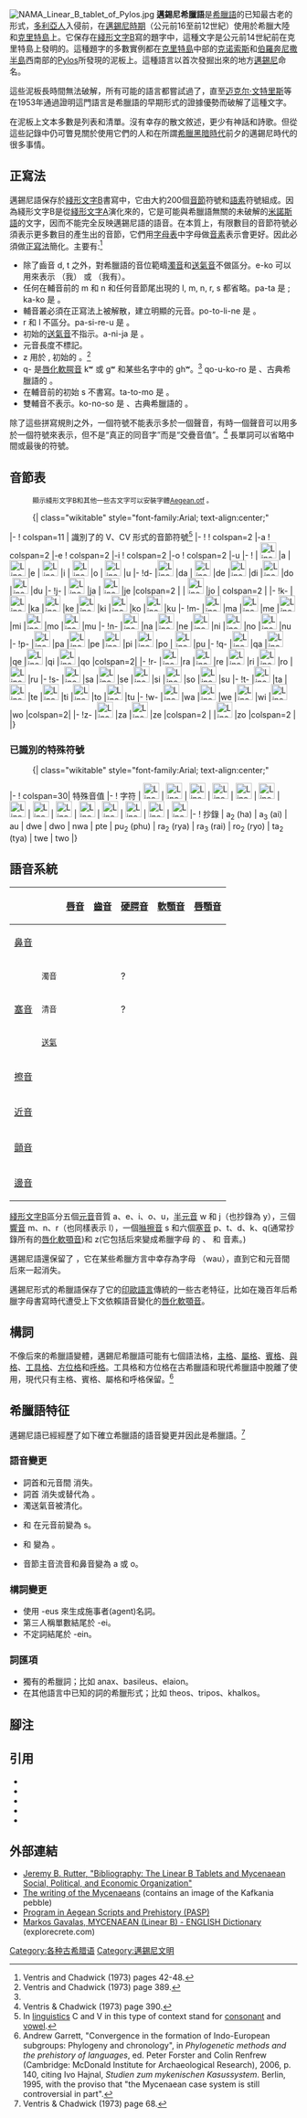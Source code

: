 {{language
|name=邁錫尼希臘語
|region=南[[巴爾幹|巴爾幹]]／[[克里特島|克里特島]]
|extinct=公元前12世紀
|familycolor=印歐語系
|fam1=[[印歐語系|印歐語系]]
|fam2=[[希臘語族|希臘語族]]
|fam3=[[古希臘語|古希臘語]]
|iso2=ine
|iso3=gmy
|script=[[綫形文字B|綫形文字B]]
}}
[[File:NAMA_Linear_B_tablet_of_Pylos.jpg|thumb]]
'''邁錫尼希臘語'''是[[希臘語|希臘語]]的已知最古老的形式，[[多利亞人|多利亞人]]入侵前，在[[邁錫尼文明|邁錫尼時期]]（公元前16至前12世紀）使用於希臘大陸和[[克里特島|克里特島]]上。它保存在[[綫形文字B|綫形文字B]]寫的題字中，這種文字是公元前14世紀前在克里特島上發明的。這種題字的多數實例都在[[克里特島|克里特島]]中部的[[克诺索斯|克诺索斯]]和[[伯羅奔尼撒半島|伯羅奔尼撒半島]]西南部的[[Pylos|Pylos]]所發現的泥板上。這種語言以首次發掘出來的地方[[邁錫尼|邁錫尼]]命名。

這些泥板長時間無法破解，所有可能的語言都嘗試過了，直至[[迈克尔·文特里斯|迈克尔·文特里斯]]等在1953年通過證明這門語言是希臘語的早期形式的證據優勢而破解了這種文字。

在泥板上文本多數是列表和清單。沒有幸存的散文敘述，更少有神話和詩歌。但從這些記錄中仍可瞥見關於使用它們的人和在所謂[[希臘黑暗時代|希臘黑暗時代]]前夕的邁錫尼時代的很多事情。

== 正寫法 ==

邁錫尼語保存於[[綫形文字B|綫形文字B]]書寫中，它由大約200個[[音節文字|音節]]符號和[[語素文字|語素]]符號組成。因為綫形文字B是從[[綫形文字A|綫形文字A]]演化來的，它是可能與希臘語無關的未破解的[[米諾斯語|米諾斯語]]的文字，因而不能完全反映邁錫尼語的語音。在本質上，有限數目的音節符號必須表示更多數目的產生出的音節，它們用[[字母表|字母表]]中字母做[[全音素文字|音素]]表示會更好。因此必須做[[正寫法|正寫法]]簡化。主要有:<ref>Ventris and Chadwick (1973) pages 42-48.</ref>
* 除了齒音 d, t 之外，對希臘語的音位範疇[[濁音|濁音]]和[[送氣音|送氣音]]不做區分。e-ko 可以用來表示 {{lang|el|egō}}（我） 或 {{lang|el|ekhō}}（我有）。
* 任何在輔音前的 m 和 n 和任何音節尾出現的 l, m, n, r, s 都省略。pa-ta 是 {{lang|el|panta}}; ka-ko 是 {{lang|el|khalkos}}。
* 輔音叢必須在正寫法上被解散，建立明顯的元音。po-to-li-ne 是 {{lang|el|ptolin}}。
* r 和 l 不區分。pa-si-re-u 是 {{lang|el|basileus}}。
* 初始的[[送氣音|送氣音]]不指示。a-ni-ja 是 {{lang|el|hāniai}}。
* 元音長度不標記。
* z 用於 {{PIE|*dy}}, 初始的 {{PIE|*y, *ky, *gy}}。<ref name=VC389>Ventris and Chadwick (1973) page 389.</ref>
* q- 是[[唇化軟腭音|唇化軟腭音]] kʷ 或 gʷ 和某些名字中的 ghʷ。<ref name=VC389/> qo-u-ko-ro 是 {{lang|el|gʷoukoloi}}、古典希臘語的 {{lang|el|boukoloi}}。
* 在輔音前的初始 s 不書寫。ta-to-mo 是 {{lang|el|stathmos}}。
* 雙輔音不表示。ko-no-so 是 {{lang|el|Knōsos}}、古典希臘語的 {{lang|el|[[克諾索斯|Knossos]]}}。
除了這些拼寫規則之外，一個符號不能表示多於一個聲音，有時一個聲音可以用多於一個符號來表示，但不是“真正的同音字”而是“交疊音值”。<ref>Ventris & Chadwick (1973) page 390.</ref> 長單詞可以省略中間或最後的符號。

== 音節表 ==
{{main|綫形文字B}}
:<small>顯示綫形文字B和其他一些古文字可以安裝字體[http://users.teilar.gr/~g1951d/ Aegean.otf] {{Wayback|url=http://users.teilar.gr/~g1951d/ |date=20110721083505 }}。</small>
<!--- 本節轉引自[[綫形文字B|綫形文字B]]條目 --->
:{| class="wikitable" style="font-family:Arial; text-align:center;"
|-
! colspan=11 | 識別了的 V、CV 形式的音節符號<ref>In [[linguistics|linguistics]] C and V in this type of context stand for [[consonant|consonant]] and [[vowel|vowel]].</ref>
|-
!
! colspan=2 |-a
! colspan=2 |-e
! colspan=2 |-i
! colspan=2 |-o
! colspan=2 |-u
|-
!
| [[File:Linear_B_Syllable_B008_A.svg|28px]]
|a
| [[File:Linear_B_Syllable_B038_E.svg|28px]]
|e
| [[File:Linear_B_Syllable_B028_I.svg|28px]]
|i
| [[File:Linear_B_Syllable_B061_O.svg|28px]]
|o
| [[File:Linear_B_Syllable_B010_U.svg|28px]]
|u
|-
!d-
|[[File:Linear_B_Syllable_B001_DA.svg|28px]]
|da
| [[File:Linear_B_Syllable_B045_DE.svg|28px]]
|de
|[[File:Linear_B_Syllable_B007_DI.svg|28px]]
|di
|[[File:Linear_B_Syllable_B014_DO.svg|28px]]
|do
|[[File:Linear_B_Syllable_B051_DU.svg|28px]]
|du
|-
!j-
| [[File:Linear_B_Syllable_B057_JA.svg|28px]]
|ja
| [[File:Linear_B_Syllable_B046_JE.svg|28px]]
|je
|colspan=2 |
| [[File:Linear_B_Syllable_B036_JO.svg|28px]]
|jo
| colspan=2 |
|-
!k-
|[[File:Linear_B_Syllable_B077_KA.svg|28px]]
|ka
|[[File:Linear_B_Syllable_B044_KE.svg|28px]]
|ke
|[[File:Linear_B_Syllable_B067_KI.svg|28px]]
|ki
|[[File:Linear_B_Syllable_B070_KO.svg|28px]]
|ko
|[[File:Linear_B_Syllable_B081_KU.svg|28px]]
|ku
|-
!m-
|[[File:Linear_B_Syllable_B080_MA.svg|28px]]
|ma
|[[File:Linear_B_Syllable_B013_ME.svg|28px]]
|me
|[[File:Linear_B_Syllable_B073_MI.svg|28px]]
|mi
|[[File:Linear_B_Syllable_B015_MO.svg|28px]]
|mo
|[[File:Linear_B_Syllable_B023_MU.svg|28px]]
|mu
|-
!n-
|[[File:Linear_B_Syllable_B006_NA.svg|28px]]
|na
|[[File:Linear_B_Syllable_B024_NE.svg|28px]]
|ne
|[[File:Linear_B_Syllable_B030_NI.svg|28px]]
|ni
|[[File:Linear_B_Syllable_B052_NO.svg|28px]]
|no
|[[File:Linear_B_Syllable_B055_NU.svg|28px]]
|nu
|-
!p-
|[[File:Linear_B_Syllable_B003_PA.svg|28px]]
|pa
|[[File:Linear_B_Syllable_B072_PE.svg|28px]]
|pe
|[[File:Linear_B_Syllable_B039_PI.svg|28px]]
|pi
|[[File:Linear_B_Syllable_B011_PO.svg|28px]]
|po
| [[File:Linear_B_Syllable_B050_PU.svg|28px]]
|pu
|-
!q-
|[[File:Linear_B_Syllable_B016_QA.svg|28px]]
|qa
|[[File:Linear_B_Syllable_B078_QE.svg|28px]]
|qe
|[[File:Linear_B_Syllable_B021_QI.svg|28px]]
|qi
|[[File:Linear_B_Syllable_B032_QO.svg|28px]]
|qo
|colspan=2|
|-
!r-
|[[File:Linear_B_Syllable_B060_RA.svg|28px]]
|ra
|[[File:Linear_B_Syllable_B028_RE.svg|28px]]
|re
|[[File:Linear_B_Syllable_B053_RI.svg|28px]]
|ri
|[[File:Linear_B_Syllable_B002_RO.svg|28px]]
|ro
|[[File:Linear_B_Syllable_B026_RU.svg|28px]]
|ru
|-
!s-
|[[File:Linear_B_Syllable_B031_SA.svg|28px]]
|sa
|[[File:Linear_B_Syllable_B009_SE.svg|28px]]
|se
|[[File:Linear_B_Syllable_B041_SI.svg|28px]]
|si
|[[File:Linear_B_Syllable_B012_SO.svg|28px]]
|so
|[[File:Linear_B_Syllable_B058_SU.svg|28px]]
|su
|-
!t-
|[[File:Linear_B_Syllable_B059_TA.svg|28px]]
|ta
|[[File:Linear_B_Syllable_B004_TE.svg|28px]]
|te
|[[File:Linear_B_Syllable_B037_TI.svg|28px]]
|ti
|[[File:Linear_B_Syllable_B005_TO.svg|28px]]
|to
|[[File:Linear_B_Syllable_B069_TU.svg|28px]]
|tu
|-
!w-
|[[File:Linear_B_Syllable_B054_WA.svg|28px]]
|wa
|[[File:Linear_B_Syllable_B075_WE.svg|28px]]
|we
|[[File:Linear_B_Syllable_B040_WI.svg|28px]]
|wi
|[[File:Linear_B_Syllable_B042_WO.svg|28px]]
|wo
|colspan=2|
|-
!z-
|[[File:Linear_B_Syllable_B017_ZA.svg|28px]]
|za
|[[File:Linear_B_Syllable_B074_ZE.svg|28px]]
|ze
|colspan=2 |
|[[File:Linear_B_Syllable_B020_ZO.svg|28px]]
|zo
|colspan=2 |
|}

=== 已識別的特殊符號 ===
:{| class="wikitable" style="font-family:Arial; text-align:center;"
|-
! colspan=30| 特殊音值
|-
! 字符
| [[File:Linear_B_Syllable_B025_A2.svg|28px]]
| [[File:Linear_B_Syllable_B043_A3.svg|28px]]
| [[File:Linear_B_Syllable_B085_AU.svg|28px]]
| [[File:Linear_B_Syllable_B071_DWE.svg|28px]]
| [[File:Linear_B_Syllable_B090_DWO.svg|28px]]
| [[File:Linear_B_Syllable_B048_NWA.svg|28px]]
| [[File:Linear_B_Syllable_B062_PTE.svg|28px]]
| [[File:Linear_B_Syllable_B029_PU2.svg|28px]]
| [[File:Linear_B_Syllable_B076_RA2.svg|28px]]
| [[File:Linear_B_Syllable_B033_RA3.svg|28px]]
| [[File:Linear_B_Syllable_B068_RO2.svg|28px]]
| [[File:Linear_B_Syllable_B066_TA2.svg|28px]]
| [[File:Linear_B_Syllable_B087_TWE.svg|28px]]
| [[File:Linear_B_Syllable_B091_TWO.svg|28px]]
|-
! 抄錄
| a<sub>2</sub> (ha)
| a<sub>3</sub> (ai)
| au
| dwe
| dwo
| nwa
| pte
| pu<sub>2</sub> (phu)
| ra<sub>2</sub> (rya)
| ra<sub>3</sub> (rai)
| ro<sub>2</sub> (ryo)
| ta<sub>2</sub> (tya)
| twe
| two
|}

== 語音系統 ==
{| class="wikitable"
! colspan=2|
! [[唇音|唇音]]
! [[齒音|齒音]]
! [[硬腭音|硬腭音]]
! [[軟顎音|軟顎音]]
! [[唇顎音|唇顎音]]
! [[聲門音|聲門音]]
|-align=center
!colspan=2|[[鼻音_(辅音)|鼻音]]
| {{IPA|m}}
| {{IPA|n}}
|
|
|
|
|-align=center
!rowspan=3| [[塞音|塞音]]
! <small>濁音</small>
| {{IPA|b}}
| {{IPA|d}}
| {{IPA|dz}}?
| {{IPA|ɡ}}
| {{IPA|gʷ}}
|
|-align=center
!<small>清音</small>
| {{IPA|p}}
| {{IPA|t}}
| {{IPA|ts}}?
| {{IPA|k}}
| {{IPA|kʷ}}
|
|-align=center
!<small>[[送氣|送氣]]
| {{IPA|pʰ}}
| {{IPA|tʰ}}
|
| {{IPA|kʰ}}
| {{IPA|kʷʰ}}
|
|-align=center
!colspan=2|[[擦音|擦音]]
|
| {{IPA|s}}
|
|
|
| {{IPA|h}}
|-align=center
!colspan=2|[[近音|近音]]
|
|
| {{IPA|j}}
|
| {{IPA|w}}
|
|-align=center
!colspan=2|[[颤音_(语音学)|顫音]]
|
| {{IPA|r}}
|
|
|
|
|-align=center
!colspan=2| [[邊音|邊音]]
|
| {{IPA|l}}
|
|
|
|
|}
[[綫形文字B|綫形文字B]]區分五個[[元音|元音]]音質 a、e、i、o、u，[[半元音|半元音]] w 和 j（也抄錄為 y），三個[[響音|響音]] m、n、r（也同樣表示 l），一個[[噝擦音|噝擦音]] s 和六個[[塞音|塞音]] p、t、d、k、q(通常抄錄所有的[[唇化軟顎音|唇化軟顎音]])和 z(它包括后來變成希臘字母 {{lang|el|[[ζ|ζ]]}} 的 {{IPA|[kʲ]}}、 {{IPA|[gʲ]}} 和 {{IPA|[dʲ]}} 音素。)

邁錫尼語還保留了 {{IPA|/w/}}，它在某些希臘方言中幸存為字母 {{lang|el|[[Ϝ|Ϝ]]}}（wau），直到它和元音間 {{IPA|/h/}} 后來一起消失。

邁錫尼形式的希臘語保存了它的[[印歐語言|印歐語言]]傳統的一些古老特征，比如在幾百年后希臘字母書寫時代遭受上下文依賴語音變化的[[唇化軟顎音|唇化軟顎音]]。

== 構詞 ==
不像后來的希臘語變體，邁錫尼希臘語可能有七個語法格，[[主格|主格]]、[[屬格|屬格]]、[[賓格|賓格]]、[[與格|與格]]、[[工具格|工具格]]、[[方位格|方位格]]和[[呼格|呼格]]。工具格和方位格在古希臘語和現代希臘語中脫離了使用，現代只有主格、賓格、屬格和呼格保留。<ref>Andrew Garrett, "Convergence in the formation of Indo-European subgroups: Phylogeny and chronology", in ''Phylogenetic methods and the prehistory of languages'', ed. Peter Forster and Colin Renfrew (Cambridge: McDonald Institute for Archaeological Research), 2006, p. 140, citing Ivo Hajnal, ''Studien zum mykenischen Kasussystem''. Berlin, 1995, with the proviso that "the Mycenaean case system is still controversial in part".</ref>

== 希臘語特征 ==
{{main|原始希臘語}}
邁錫尼語已經經歷了如下確立希臘語的語音變更并因此是希臘語。<ref>Ventris & Chadwick (1973) page 68.</ref>
=== 語音變更 ===
* 詞首和元音間 {{PIE|*s}} 消失。
* 詞首 {{PIE|*j}} 消失或替代為 {{lang|el|ζ}}。
* 濁送氣音被清化。
* {{PIE|*kj}} 和 {{PIE|*tj}} 在元音前變為 s。
* {{PIE|*gj}} 和 {{PIE|*dj}} 變為 {{lang|el|ζ}}。
* 音節主音流音和鼻音變為 a 或 o。
=== 構詞變更 ===
* 使用 -eus 來生成施事者(agent)名詞。
* 第三人稱單數結尾於 -ei。
* 不定詞結尾於 -ein。

=== 詞匯項 ===
* 獨有的希臘詞；比如 anax、basileus、elaion。
* 在其他語言中已知的詞的希臘形式；比如 theos、tripos、khalkos。

== 腳注 ==
{{reflist}}

== 引用 ==
{{refbegin|2}}
* {{cite book | author=[[John_Chadwick|Chadwick, John]]| title=The Decipherment of Linear B | publisher=Second edition (1990). [[Cambridge_University_Press|Cambridge UP]] | year=1958 | isbn=0521398304}}
* {{cite book | author=Chadwick, John| title=The Mycenaean World | url=https://archive.org/details/mycenaeanworld00chad| publisher=[[Cambridge_University_Press|Cambridge UP]] | year=1976 | isbn=0521290376}}
* {{cite journal |last=Ventris |first= Michael |authorlink= |coauthors= |year=1953 |month= |title=Evidence for Greek dialect in the Mycenaean archives |journal=[[Journal_of_Hellenic_Studies|Journal of Hellenic Studies]] |volume=73 |issue= |pages=84–103 |doi=10.2307/628239 |url= |accessdate= |quote= }}
* {{cite book | author=[[Michael_Ventris|Ventris, Michael]] and Chadwick, John| title=Documents in Mycenaean Greek | url=https://archive.org/details/documentsinmycen0000vent| publisher=Second edition (1973). [[Cambridge_University_Press|Cambridge UP]] | year=1956 | isbn=0521085586}}
* {{cite book | author=Bartoněk, Antonin| title=Handbuch des mykenischen Griechisch | publisher=Universitätsverlag C. Winter | year=2003 | isbn=3825314359}}
{{refend}}

== 外部連結 ==
* [https://web.archive.org/web/20030906231827/http://projectsx.dartmouth.edu/classics/history/bronze_age/lessons/bib/25bib.html  Jeremy B. Rutter, "Bibliography: The Linear B Tablets and Mycenaean Social, Political, and Economic Organization"]
* [https://web.archive.org/web/20050327225058/http://www.geocities.com/yongmax/linb_eng.htm The writing of the Mycenaeans] (contains an image of the Kafkania pebble)
* [http://www.utexas.edu/research/pasp/ Program in Aegean Scripts and Prehistory (PASP)] {{Webarchive|url=https://archive.is/20120805172351/http://www.utexas.edu/research/pasp/ |date=2012-08-05 }}
* [http://www.explorecrete.com/archaeology/linearB.pdf Markos Gavalas, MYCENAEAN (Linear B) - ENGLISH Dictionary] {{Wayback|url=http://www.explorecrete.com/archaeology/linearB.pdf |date=20151106152223 }} (explorecrete.com)

{{Greek language periods}}

[[Category:各种古希腊语|Category:各种古希腊语]]
[[Category:邁錫尼文明|Category:邁錫尼文明]]

{{古希臘}}